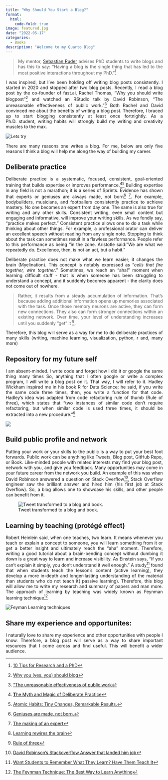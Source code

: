```yaml
---
title: "Why Should You Start a Blog?"
format:
  html:
    code-fold: true
image: featured.jpg
date: "2022-05-17"
categories:   
  - Books
description: "Welcome to my Quarto Blog"
---
```


> My mentor, [Sebastian Ruder](https://ruder.io) advises PhD students to write blogs and has this to say: "Having a blog is the single thing that has led to the most positive interactions throughout my PhD."[^1]

[^1]: [10 Tips for Research and a PhD](https://ruder.io/10-tips-for-research-and-a-phd/index.html#6-write-a-blog-)

I was inspired, but I've been holding off writing blog posts consistently. I started in 2020 and stopped after two blog posts. Recently, I read a blog post by the co-founder of fast.ai, Rachel Thomas, "Why you should write blogpost"[^2] and watched an RStudio talk by David Robinson, "The unreasonable effectiveness of public work."[^3] Both Rachel and David convinced me about the benefits of writing a blog post. Therefore, I braced up to start blogging consistently at least once fortnightly. As a Ph.D. student, writing habits will strongly build my writing and creativity muscles to the max.

[^2]: [Why you (yes, you) should blog](https://medium.com/@racheltho/why-you-yes-you-should-blog-7d2544ac1045)

[^3]: ["The unreasonable effectiveness of public work](https://www.youtube.com/watch?v=th79W4rv67g&ab_channel=RStudio)

![](lets-try.jpg "Lets try")

There are many reasons one writes a blog. For me, below are only five reasons I think a blog will help me along the way of building my career.

## Deliberate practice

Deliberate practice is a systematic, focused, consistent, goal-oriented training that builds expertise or improves performance.[^4][^5] Building expertise in any field is not a marathon; it is a series of Sprints. Evidence has shown that experts or geniuses are always made, not born[^6] [^7]. For example, bodybuilders, musicians, and footballers consistently practice to achieve mastery. No one becomes an expert from day one. The same is also true for writing and any other skills. Consistent writing, even small content but engaging and informative, will improve your writing skills. As we fondly say, "practice makes perfect." Consistent practice allows one to do a task while thinking about other things. For example, a professional orator can deliver an excellent speech without reading from any single note. Stopping to think about the task can sometimes result in a flawless performance. People refer to this performance as being "in the zone. Aristotle said: "We are what we repeatedly do. Excellence, then, is not an act, but a habit." 

[^4]: [**T**he Myth and Magic of Deliberate Practice](https://jamesclear.com/deliberate-practice-myth)

[^5]: [Atomic Habits: Tiny Changes, Remarkable Results.](https://jamesclear.com/atomic-habits)

[^6]: [Geniuses are made, not born.](https://en.wikipedia.org/wiki/L%C3%A1szl%C3%B3_Polg%C3%A1r)

[^7]: [The making of an expert](https://hbr.org/2007/07/the-making-of-an-expert "The making of an expert from Havard Business Review")
       
Deliberate practice does not make what we learn easier; it changes the brain (Myelination). This concept is notably expressed as "*cells that fire together, wire together*." Sometimes, we reach an "aha!" moment when learning difficult stuff - that is when someone has been struggling to understand a concept, and it suddenly becomes apparent - the clarity does not come out of nowhere.

> Rather, it results from a steady accumulation of information. That's because adding additional information opens up memories associated with the task. Once those memory neurons are active, they can form new connections. They also can form stronger connections within an existing network. Over time, your level of understanding increases until you suddenly "get" it [^8].

[^8]: [Learning rewires the brain](https://www.sciencenewsforstudents.org/article/learning-rewires-brain)

Therefore, this blog will serve as a way for me to do deliberate practices of many skills (writing, machine learning, visualization, python, r and, many more)



## Repository for my future self

I am absent-minded. I write code and forget how I did it or google the same thing many times So, anything that I often google or write a complex program, I will write a blog post on it. That way, I will refer to it. Hadley Wickham inspired me in his book R for Data Science; he said, if you write the same code three times, then, you write a function for that code. Hadley's idea was adapted from code refactoring rule of thumb (Rule of three), which states that "two instances of similar code don't require refactoring, but when similar code is used three times, it should be extracted into a new procedure."[^9]


[^9]: [Rule of three](https://en.wikipedia.org/wiki/Rule_of_three_(computer_programming)#)

![](write-blog.png)

## Build public profile and network

Putting your work or your skills to the public is a way to put your best foot forwards. Public work can be anything like Tweets, Blog post, GitHub Repo, or Book. Like-minded people with related interests may find your blog post, network with you, and give you feedback. Many opportunities may come in your future career from the network you build. An example of this was when David Robinson answered a question on Stack Overflow[^10], Stack Overflow engineer saw the brilliant answer and hired him (his first job at Stack Overflow). So, a blog allows one to showcase his skills, and other people can benefit from it.

[^10]: [David Robinson's Stackoverflow Answer that landed him job](https://stats.stackexchange.com/questions/47771/what-is-the-intuition-behind-beta-distribution)

![Tweet transformed to a blog and book.](book-davide.jpg "Tweet-Blog-Book")

## Learning by teaching (protégé effect)

Robert Heinlein said, when one teaches, two learn. It means whenever you teach or explain a concept to someone, you will learn something from it or get a better insight and ultimately reach the "aha" moment. Therefore, writing a good tutorial about a brain-bending concept without dumbing it down is a great way to learn and increase visibility. As Einstein says, "If you can't explain it simply, you don't understand it well enough." A study[^11] found that when students teach the lesson's content (active learning), they develop a more in-depth and longer-lasting understanding of the material than students who do not teach it( passive learning). Therefore, this blog will allow me to write my research and summary of papers and man more. The approach of learning by teaching was widely known as Feynman learning technique[^12]

[^11]: [Want Students to Remember What They Learn? Have Them Teach It](https://www.edsurge.com/news/2019-01-24-want-students-to-remember-what-they-learn-have-them-teach-it)

[^12]: [The Feynman Technique: The Best Way to Learn Anything](https://fs.blog/2012/04/feynman-technique/)

![](feyman.jpg "Feyman Learning techniques")

## Share my experience and opportunites:

I naturally love to share my experience and other opportunities with people I know. Therefore, a blog post will serve as a way to share important resources that I come across and find useful. This will benefit a wider audience.



<style>
body {
text-align: justify}
</style>

